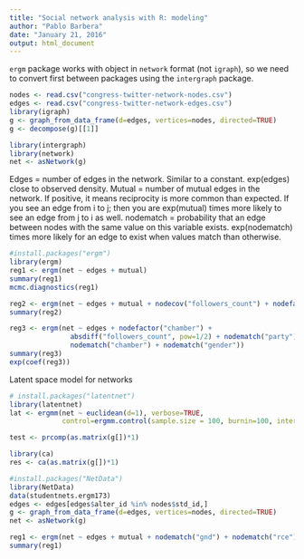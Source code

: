```yaml
---
title: "Social network analysis with R: modeling"
author: "Pablo Barbera"
date: "January 21, 2016"
output: html_document
---
```


`ergm` package works with object in `network` format (not `igraph`), so we need to convert first between packages using the `intergraph` package.

```r
nodes <- read.csv("congress-twitter-network-nodes.csv")
edges <- read.csv("congress-twitter-network-edges.csv")
library(igraph)
g <- graph_from_data_frame(d=edges, vertices=nodes, directed=TRUE)
g <- decompose(g)[[1]]

library(intergraph)
library(network)
net <- asNetwork(g)

```

Edges = number of edges in the network. Similar to a constant. exp(edges) close to observed density.
Mutual = number of mutual edges in the network. If positive, it means reciprocity is more common than expected. If you see an edge from i to j; then you are exp(mutual) times more likely to see an edge from j to i as well.
nodematch = probability that an edge between nodes with the same value on this variable exists. exp(nodematch) times more likely for an edge to exist when values match than otherwise.

```r
#install.packages("ergm")
library(ergm)
reg1 <- ergm(net ~ edges + mutual)
summary(reg1) 
mcmc.diagnostics(reg1)
```

```r
reg2 <- ergm(net ~ edges + mutual + nodecov("followers_count") + nodefactor("chamber"))
summary(reg2)

reg3 <- ergm(net ~ edges + nodefactor("chamber") +
               absdiff("followers_count", pow=1/2) + nodematch("party") + 
               nodematch("chamber") + nodematch("gender"))
summary(reg3)
exp(coef(reg3))
```

Latent space model for networks
```r
# install.packages("latentnet")
library(latentnet)
lat <- ergmm(net ~ euclidean(d=1), verbose=TRUE, 
             control=ergmm.control(sample.size = 100, burnin=100, interval = 1))

test <- prcomp(as.matrix(g[])*1)

library(ca)
res <- ca(as.matrix(g[])*1)

```


```r
#install.packages("NetData")
library(NetData)
data(studentnets.ergm173)
edges <- edges[edges$alter_id %in% nodes$std_id,]
g <- graph_from_data_frame(d=edges, vertices=nodes, directed=TRUE)
net <- asNetwork(g)

reg1 <- ergm(net ~ edges + mutual + nodematch("gnd") + nodematch("rce"))
summary(reg1)

```
